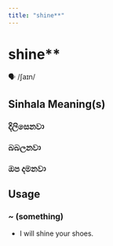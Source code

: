 ```yaml
---
title: "shine**"
---
```


# shine**

🗣️ /ʃaɪn/

## Sinhala Meaning(s)

### දිලිසෙනවා
### බබලනවා
### ඔප දමනවා

## Usage

### ~ (something)

- I will shine your shoes.

